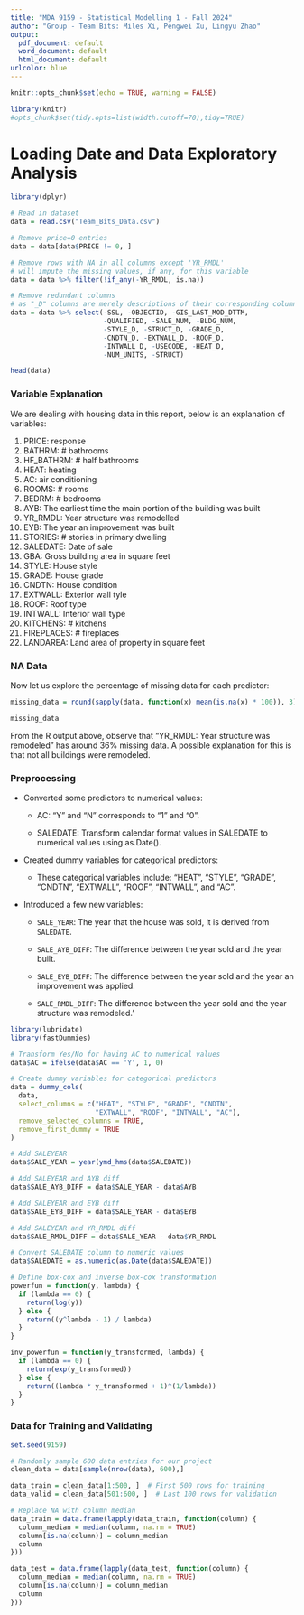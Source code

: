 ```yaml
---
title: "MDA 9159 - Statistical Modelling 1 - Fall 2024"
author: "Group - Team Bits: Miles Xi, Pengwei Xu, Lingyu Zhao"
output:
  pdf_document: default
  word_document: default
  html_document: default
urlcolor: blue
---
```


```r
knitr::opts_chunk$set(echo = TRUE, warning = FALSE)
```

```r
library(knitr)
#opts_chunk$set(tidy.opts=list(width.cutoff=70),tidy=TRUE)
```

\newpage

# Loading Date and Data Exploratory Analysis

```r
library(dplyr)

# Read in dataset
data = read.csv("Team_Bits_Data.csv")

# Remove price=0 entries
data = data[data$PRICE != 0, ]

# Remove rows with NA in all columns except 'YR_RMDL'
# will impute the missing values, if any, for this variable
data = data %>% filter(!if_any(-YR_RMDL, is.na))

# Remove redundant columns 
# as "_D" columns are merely descriptions of their corresponding columns
data = data %>% select(-SSL, -OBJECTID, -GIS_LAST_MOD_DTTM, 
                       -QUALIFIED, -SALE_NUM, -BLDG_NUM,
                       -STYLE_D, -STRUCT_D, -GRADE_D,
                       -CNDTN_D, -EXTWALL_D, -ROOF_D,
                       -INTWALL_D, -USECODE, -HEAT_D,
                       -NUM_UNITS, -STRUCT)

head(data)
```

### Variable Explanation

We are dealing with housing data in this report, below is an explanation of variables:

  1. PRICE: response
  2. BATHRM: # bathrooms
  3. HF_BATHRM: # half bathrooms
  4. HEAT: heating
  5. AC: air conditioning
  6. ROOMS: # rooms
  7. BEDRM: # bedrooms
  8. AYB: The earliest time the main portion of the building was built
  9. YR_RMDL: Year structure was remodelled
  10. EYB: The year an improvement was built 
  11. STORIES: # stories in primary dwelling
  12. SALEDATE: Date of sale
  13. GBA: Gross building area in square feet
  14. STYLE: House style
  15. GRADE: House grade
  16. CNDTN: House condition
  17. EXTWALL: Exterior wall tyle
  18. ROOF: Roof type
  19. INTWALL: Interior wall type
  20. KITCHENS: # kitchens
  21. FIREPLACES: # fireplaces
  22. LANDAREA: Land area of property in square feet


### NA Data

Now let us explore the percentage of missing data for each predictor:

```r
missing_data = round(sapply(data, function(x) mean(is.na(x) * 100)), 3)

missing_data
```

From the R output above, observe that "YR_RMDL: Year structure was remodeled" has around 36% missing data. A possible explanation for this is that not all buildings were remodeled.


### Preprocessing
* Converted some predictors to numerical values:

  * AC: "Y" and "N" corresponds to "1" and "0".
  
  * SALEDATE: Transform calendar format values in SALEDATE to numerical values using as.Date().
  
* Created dummy variables for categorical predictors:

  * These categorical variables include: "HEAT", "STYLE", "GRADE", "CNDTN", "EXTWALL", "ROOF", "INTWALL", and "AC".

* Introduced a few new variables:

  * `SALE_YEAR`: The year that the house was sold, it is derived from `SALEDATE`.
  
  * `SALE_AYB_DIFF`: The difference between the year sold and the year built.
  
  * `SALE_EYB_DIFF`: The difference between the year sold and the year an improvement was applied.

  * `SALE_RMDL_DIFF`: The difference between the year sold and the year structure was remodeled.'
  

```r
library(lubridate)
library(fastDummies)

# Transform Yes/No for having AC to numerical values
data$AC = ifelse(data$AC == 'Y', 1, 0)

# Create dummy variables for categorical predictors
data = dummy_cols(
  data, 
  select_columns = c("HEAT", "STYLE", "GRADE", "CNDTN", 
                     "EXTWALL", "ROOF", "INTWALL", "AC"), 
  remove_selected_columns = TRUE,
  remove_first_dummy = TRUE
)

# Add SALEYEAR
data$SALE_YEAR = year(ymd_hms(data$SALEDATE))

# Add SALEYEAR and AYB diff
data$SALE_AYB_DIFF = data$SALE_YEAR - data$AYB

# Add SALEYEAR and EYB diff
data$SALE_EYB_DIFF = data$SALE_YEAR - data$EYB

# Add SALEYEAR and YR_RMDL diff
data$SALE_RMDL_DIFF = data$SALE_YEAR - data$YR_RMDL

# Convert SALEDATE column to numeric values
data$SALEDATE = as.numeric(as.Date(data$SALEDATE))
```

```r
# Define box-cox and inverse box-cox transformation
powerfun = function(y, lambda) {
  if (lambda == 0) {
    return(log(y))
  } else {
    return((y^lambda - 1) / lambda)
  }
}

inv_powerfun = function(y_transformed, lambda) {
  if (lambda == 0) {
    return(exp(y_transformed))
  } else {
    return((lambda * y_transformed + 1)^(1/lambda))
  }
}
```

### Data for Training and Validating

```r
set.seed(9159)

# Randomly sample 600 data entries for our project
clean_data = data[sample(nrow(data), 600),]

data_train = clean_data[1:500, ]  # First 500 rows for training
data_valid = clean_data[501:600, ]  # Last 100 rows for validation
```

```r
# Replace NA with column median
data_train = data.frame(lapply(data_train, function(column) {
  column_median = median(column, na.rm = TRUE)
  column[is.na(column)] = column_median
  column
}))

data_test = data.frame(lapply(data_test, function(column) {
  column_median = median(column, na.rm = TRUE)
  column[is.na(column)] = column_median
  column
}))
```